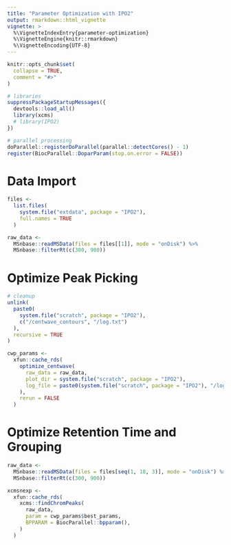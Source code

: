 ```yaml
---
title: "Parameter Optimization with IPO2"
output: rmarkdown::html_vignette
vignette: >
  %\VignetteIndexEntry{parameter-optimization}
  %\VignetteEngine{knitr::rmarkdown}
  %\VignetteEncoding{UTF-8}
---
```


```r
knitr::opts_chunk$set(
  collapse = TRUE,
  comment = "#>"
)
```

```r
# libraries
suppressPackageStartupMessages({
  devtools::load_all()
  library(xcms)
  # library(IPO2)
})

# parallel processing
doParallel::registerDoParallel(parallel::detectCores() - 1)
register(BiocParallel::DoparParam(stop.on.error = FALSE))
```

# Data Import

```r
files <- 
  list.files(
    system.file("extdata", package = "IPO2"), 
    full.names = TRUE
  )

raw_data <- 
  MSnbase::readMSData(files = files[[1]], mode = "onDisk") %>% 
  MSnbase::filterRt(c(300, 900))
```

# Optimize Peak Picking

```r
# cleanup
unlink(
  paste0(
    system.file("scratch", package = "IPO2"), 
    c("/centwave_contours", "/log.txt")
  ), 
  recursive = TRUE
)
```


```r
cwp_params <-
  xfun::cache_rds(
    optimize_centwave(
      raw_data = raw_data,
      plot_dir = system.file("scratch", package = "IPO2"),
      log_file = paste0(system.file("scratch", package = "IPO2"), "/log.txt")
    ), 
    rerun = FALSE
  )
```

# Optimize Retention Time and Grouping

```r
raw_data <- 
  MSnbase::readMSData(files = files[seq(1, 18, 3)], mode = "onDisk") %>% 
  MSnbase::filterRt(c(300, 900))

xcmsnexp <- 
  xfun::cache_rds(
    xcms::findChromPeaks(
      raw_data,
      param = cwp_params$best_params,
      BPPARAM = BiocParallel::bpparam(),
    )
  )
```



